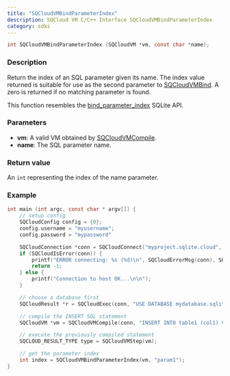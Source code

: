 ```yaml
---
title: "SQCloudVMBindParameterIndex"
description: SQCloud VM C/C++ Interface SQCloudVMBindParameterIndex
category: sdks
---
```


```c
int SQCloudVMBindParameterIndex (SQCloudVM *vm, const char *name);
```

### Description
Return the index of an SQL parameter given its name. The index value returned is suitable for use as the second parameter to [SQCloudVMBind](/docs/sdk/c/sqcloudvmbind). A zero is returned if no matching parameter is found.

This function resembles the [bind_parameter_index](https://www.sqlite.org/c3ref/bind_parameter_index.html) SQLite API. 

### Parameters
* **vm**: A valid VM obtained by [SQCloudVMCompile](/docs/sdk/c/sqcloudvmcompile).
* **name**: The SQL parameter name.

### Return value
An `int` representing the index of the name parameter.

### Example
```c
int main (int argc, const char * argv[]) {
    // setup config
    SQCloudConfig config = {0};
    config.username = "myusername";
    config.password = "mypassword"

    SQCloudConnection *conn = SQCloudConnect("myproject.sqlite.cloud", SQCLOUD_DEFAULT_PORT, &config);
    if (SQCloudIsError(conn)) {
        printf("ERROR connecting: %s (%d)\n", SQCloudErrorMsg(conn), SQCloudErrorCode(conn));
        return -1;
    } else {
        printf("Connection to host OK...\n\n");
    }

    // choose a database first
    SQCloudResult *r = SQCloudExec(conn, "USE DATABASE mydatabase.sqlite;");

    // compile the INSERT SQL statement
    SQCloudVM *vm = SQCloudVMCompile(conn, "INSERT INTO table1 (col1) VALUES ('?param1');", -1, NULL);

    // execute the previously compiled statement
    SQCLOUD_RESULT_TYPE type = SQCloudVMStep(vm);

    // get the parameter index
    int index = SQCloudVMBindParameterIndex(vm, "param1");
}
```